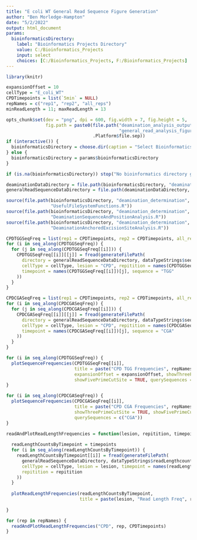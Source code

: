 ```yaml
---
title: "E coli WT General Read Sequence Figure Generation"
author: "Ben Morledge-Hampton"
date: "5/2/2022"
output: html_document
params:
  bioinformaticsDirectory:
    label: "Bioinformatics Projects Directory"
    value: C:/Bioinformatics_Projects
    input: select
    choices: [C:/Bioinformatics_Projects, F:/Bioinformatics_Projects]
---
```



```r
library(knitr)

expansionOffset = 10
cellType = "E_coli_WT"
CPDTimepoints = list(`5min` = NULL)
repNames = c("rep1", "rep2", "all_reps")
minReadLength = 11; maxReadLength = 13

opts_chunk$set(dev = "png", dpi = 600, fig.width = 7, fig.height = 5,
               fig.path = paste0(file.path("deamination_analysis_output", cellType,
                                           "general_read_analysis_figures"),
                                 .Platform$file.sep))
if (interactive()) {
  bioinformaticsDirectory = choose.dir(caption = "Select Bioinformatics_Projects Directory")
} else {
  bioinformaticsDirectory = params$bioinformaticsDirectory
}

if (is.na(bioinformaticsDirectory)) stop("No bioinformatics directory given.")

deaminationDataDirectory = file.path(bioinformaticsDirectory, "deamination_determination", "data", cellType)
generalReadSequenceDataDirectory = file.path(deaminationDataDirectory, "general_read_sequences")
```


```r
source(file.path(bioinformaticsDirectory, "deamination_determination", 'R',
                 "UsefulFileSystemFunctions.R"))
source(file.path(bioinformaticsDirectory, "deamination_determination", 'R',
                 "DeaminationSequenceAndPositionAnalysis.R"))
source(file.path(bioinformaticsDirectory, "deamination_determination", 'R',
                 "DeaminationAnchoredExcisionSiteAnalysis.R"))
```


```r
CPDTGGSeqFreq = list(rep1 = CPDTimepoints, rep2 = CPDTimepoints, all_reps = CPDTimepoints)
for (i in seq_along(CPDTGGSeqFreq)) {
  for (j in seq_along(CPDTGGSeqFreq[[i]])) {
    CPDTGGSeqFreq[[i]][[j]] = fread(generateFilePath(
      directory = generalReadSequenceDataDirectory, dataTypeStrings$sequenceFrequency, ".tsv",
      cellType = cellType, lesion = "CPD", repitition = names(CPDTGGSeqFreq)[i],
      timepoint = names(CPDTGGSeqFreq[[i]])[j], sequence = "TGG"
    ))
  }
}

CPDCGASeqFreq = list(rep1 = CPDTimepoints, rep2 = CPDTimepoints, all_reps = CPDTimepoints)
for (i in seq_along(CPDCGASeqFreq)) {
  for (j in seq_along(CPDCGASeqFreq[[i]])) {
    CPDCGASeqFreq[[i]][[j]] = fread(generateFilePath(
      directory = generalReadSequenceDataDirectory, dataTypeStrings$sequenceFrequency, ".tsv",
      cellType = cellType, lesion = "CPD", repitition = names(CPDCGASeqFreq)[i],
      timepoint = names(CPDCGASeqFreq[[i]])[j], sequence = "CGA"
    ))
  }
}
```


```r
for (i in seq_along(CPDTGGSeqFreq)) {
  plotSequenceFrequencies(CPDTGGSeqFreq[[i]],
                          title = paste("CPD TGG Frequencies", repNames[i]),
                          expansionOffset = expansionOffset, showThreePrimeCutSite = TRUE,
                          showFivePrimeCutSite = TRUE, querySequences = c("TGG"))
}

for (i in seq_along(CPDCGASeqFreq)) {
  plotSequenceFrequencies(CPDCGASeqFreq[[i]],
                          title = paste("CPD CGA Frequencies", repNames[i]), expansionOffset = expansionOffset,
                          showThreePrimeCutSite = TRUE, showFivePrimeCutSite = TRUE,
                          querySequences = c("CGA"))
}
```


```r
readAndPlotReadLengthFrequencies = function(lesion, repitition, timepoints) {
  
  readLengthCountsByTimepoint = timepoints
  for (i in seq_along(readLengthCountsByTimepoint)) {
    readLengthCountsByTimepoint[[i]] = fread(generateFilePath(
      generalReadSequenceDataDirectory, dataTypeStrings$readLengthcounts, ".tsv",
      cellType = cellType, lesion = lesion, timepoint = names(readLengthCountsByTimepoint)[i],
      repitition = repitition
    ))
  }
  
  plotReadLengthFrequencies(readLengthCountsByTimepoint,
                            title = paste(lesion, "Read Length Freq", repitition))
  
}
```


```r
for (rep in repNames) {
  readAndPlotReadLengthFrequencies("CPD", rep, CPDTimepoints)
}
```


